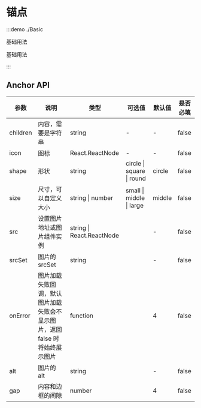 # 锚点

:::demo ./Basic

基础用法

基础用法

:::

## Anchor API

| 参数 | 说明 | 类型 | 可选值 | 默认值 | 是否必填 |
| --- | --- | --- | --- | --- | --- |
| children | 内容，需要是字符串 | string | - | - | false |
| icon | 图标 | React.ReactNode | - | - | false |
| shape | 形状 | string | circle &#x007c; square &#x007c; round | circle | false |
| size | 尺寸，可以自定义大小 | string &#x007c; number | small &#x007c; middle &#x007c; large | middle | false |
| src | 设置图片地址或图片组件实例 | string &#x007c; React.ReactNode |  | - | false |
| srcSet | 图片的 srcSet | string |  | - | false |
| onError | 图片加载失败回调，默认图片加载失败会不显示图片，返回 false 时将始终展示图片 | function |  | 4 | false |
| alt | 图片的 alt | string |  | - | false |
| gap | 内容和边框的间隙 | number |  | 4 | false |
